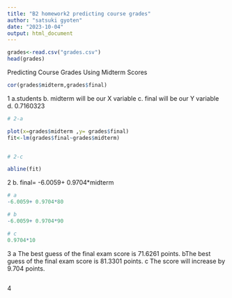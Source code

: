 ```yaml
---
title: "B2 homework2 predicting course grades"
author: "satsuki gyoten"
date: "2023-10-04"
output: html_document
---
```

```r
grades<-read.csv("grades.csv")
head(grades)
```
Predicting Course Grades Using Midterm Scores

```r
cor(grades$midterm,grades$final)
```

1
a.students
b. midterm will be our X variable
c. final  will be our Y variable
d. 0.7160323

```r
# 2-a

plot(x=grades$midterm ,y= grades$final)
fit<-lm(grades$final~grades$midterm)


# 2-c

abline(fit)
```
2
b. final=  -6.0059+ 0.9704*midterm

```r
# a 
-6.0059+ 0.9704*80

# b 
-6.0059+ 0.9704*90

# c 
0.9704*10

```
3
a The best guess of the final exam score is 71.6261 points.
bThe best guess of the final exam score is 81.3301 points.
c The score will increase by  9.704 points.

```r

```

4